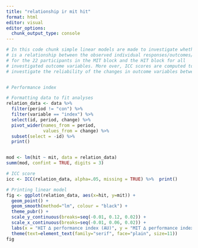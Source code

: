 ```yaml
---
title: "relationship ir mit hit"
format: html
editor: visual
editor_options: 
  chunk_output_type: console
---
```


```r

# In this code chunk simple linear models are made to investigate whether there
# is a relationship between the observed individual responses/outcomes/changes
# for the 22 participants in the MIT block and the HIT block for all 
# investigated outcome variables. More over, ICC scores are computed to 
# investigate the reliability of the changes in outcome variables between blocks


# Performance index

# Formatting data to fit analyses
relation_data <- data %>%
  filter(period != "con") %>% 
  filter(variable == "index") %>% 
  select(id, period, change) %>% 
  pivot_wider(names_from = period,
              values_from = change) %>% 
  subset(select = -id) %>%
  print()


mod <- lm(hit ~ mit, data = relation_data) 
summ(mod, confint = TRUE, digits = 3)

# ICC score
icc <- ICC(relation_data, alpha=.05, missing = TRUE) %>%  print()

# Printing linear model
fig <- ggplot(relation_data, aes(x=hit, y=mit)) +
  geom_point() +
  geom_smooth(method="lm", colour = "black") +
  theme_pubr() +
  scale_y_continuous(breaks=seq(-0.01, 0.12, 0.02)) + 
  scale_x_continuous(breaks=seq(-0.01, 0.06, 0.02)) + 
  labs(x = "HIT ∆ performance index (AU)", y = "MIT ∆ performance index (AU)") +
  theme(text=element_text(family="serif", face="plain", size=11))
fig







```

